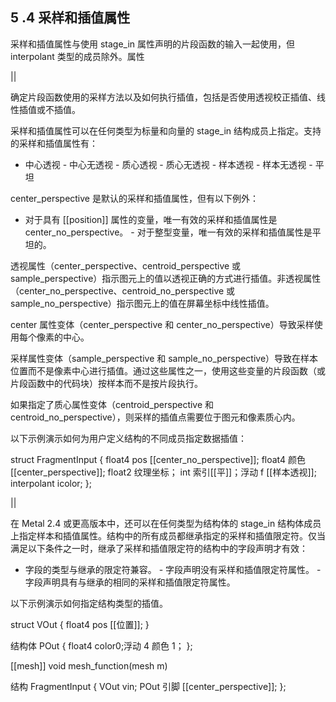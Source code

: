 ## 5 .4 采样和插值属性

采样和插值属性与使用 stage_in 属性声明的片段函数的输入一起使用，但 interpolant 类型的成员除外。属性

||

确定片段函数使用的采样方法以及如何执行插值，包括是否使用透视校正插值、线性插值或不插值。

采样和插值属性可以在任何类型为标量和向量的 stage_in 结构成员上指定。支持的采样和插值属性有：

- 中心透视 - 中心无透视 - 质心透视 - 质心无透视 - 样本透视 - 样本无透视 - 平坦

center_perspective 是默认的采样和插值属性，但有以下例外：

- 对于具有 [[position]] 属性的变量，唯一有效的采样和插值属性是 center_no_perspective。 - 对于整型变量，唯一有效的采样和插值属性是平坦的。

透视属性（center_perspective、centroid_perspective 或 sample_perspective）指示图元上的值以透视正确的方式进行插值。非透视属性（center_no_perspective、centroid_no_perspective 或 sample_no_perspective）指示图元上的值在屏幕坐标中线性插值。

center 属性变体（center_perspective 和 center_no_perspective）导致采样使用每个像素的中心。

采样属性变体（sample_perspective 和 sample_no_perspective）导致在样本位置而不是像素中心进行插值。通过这些属性之一，使用这些变量的片段函数（或片段函数中的代码块）按样本而不是按片段执行。

如果指定了质心属性变体（centroid_perspective 和 centroid_no_perspective），则采样的插值点需要位于图元和像素质心内。

以下示例演示如何为用户定义结构的不同成员指定数据插值：

struct FragmentInput { float4 pos [[center_no_perspective]]; float4 颜色 [[center_perspective]]; float2 纹理坐标； int 索引[[平]]；浮动 f [[样本透视]]; interpolant icolor; };

||

在 Metal 2.4 或更高版本中，还可以在任何类型为结构体的 stage_in 结构体成员上指定样本和插值属性。结构中的所有成员都继承指定的采样和插值限定符。仅当满足以下条件之一时，继承了采样和插值限定符的结构中的字段声明才有效：

- 字段的类型与继承的限定符兼容。 - 字段声明没有采样和插值限定符属性。 - 字段声明具有与继承的相同的采样和插值限定符属性。

以下示例演示如何指定结构类型的插值。

struct VOut { float4 pos [[位置]]; }

结构体 POut { float4 color0;浮动 4 颜色 1； };

[[mesh]] void mesh_function(mesh m)

结构 FragmentInput { VOut vin; POut 引脚 [[center_perspective]]; };
